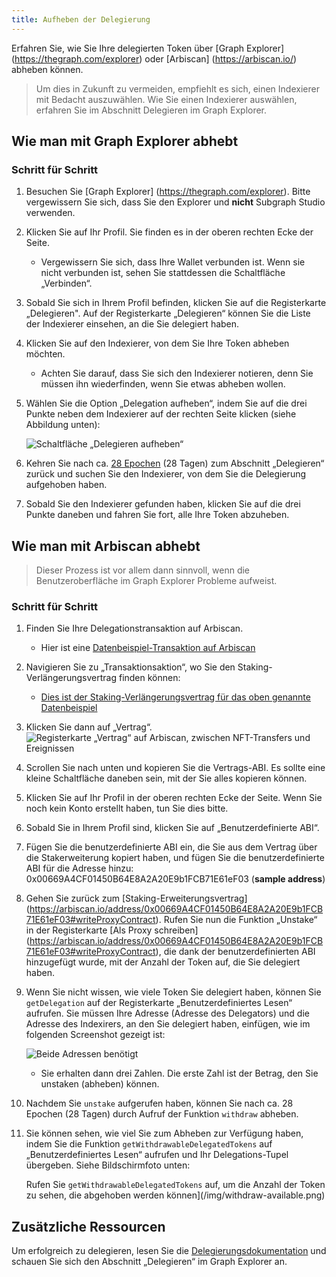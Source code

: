 ```yaml
---
title: Aufheben der Delegierung
---
```


Erfahren Sie, wie Sie Ihre delegierten Token über [Graph Explorer] (https://thegraph.com/explorer) oder [Arbiscan] (https://arbiscan.io/) abheben können.

> Um dies in Zukunft zu vermeiden, empfiehlt es sich, einen Indexierer mit Bedacht auszuwählen. Wie Sie einen Indexierer auswählen, erfahren Sie im Abschnitt Delegieren im Graph Explorer.

## Wie man mit Graph Explorer abhebt

### Schritt für Schritt

1. Besuchen Sie [Graph Explorer] (https://thegraph.com/explorer). Bitte vergewissern Sie sich, dass Sie den Explorer und **nicht** Subgraph Studio verwenden.

2. Klicken Sie auf Ihr Profil. Sie finden es in der oberen rechten Ecke der Seite.
   - Vergewissern Sie sich, dass Ihre Wallet verbunden ist. Wenn sie nicht verbunden ist, sehen Sie stattdessen die Schaltfläche „Verbinden“.

3. Sobald Sie sich in Ihrem Profil befinden, klicken Sie auf die Registerkarte „Delegieren". Auf der Registerkarte „Delegieren“ können Sie die Liste der Indexierer einsehen, an die Sie delegiert haben.

4. Klicken Sie auf den Indexierer, von dem Sie Ihre Token abheben möchten.
   - Achten Sie darauf, dass Sie sich den Indexierer notieren, denn Sie müssen ihn wiederfinden, wenn Sie etwas abheben wollen.

5. Wählen Sie die Option „Delegation aufheben“, indem Sie auf die drei Punkte neben dem Indexierer auf der rechten Seite klicken (siehe Abbildung unten):

   ![Schaltfläche „Delegieren aufheben“](/img/undelegate-button.png)

6. Kehren Sie nach ca. [28 Epochen](https://thegraph.com/explorer/network/epochs?chain=arbitrum-one) (28 Tagen) zum Abschnitt „Delegieren“ zurück und suchen Sie den Indexierer, von dem Sie die Delegierung aufgehoben haben.

7. Sobald Sie den Indexierer gefunden haben, klicken Sie auf die drei Punkte daneben und fahren Sie fort, alle Ihre Token abzuheben.

## Wie man mit Arbiscan abhebt

> Dieser Prozess ist vor allem dann sinnvoll, wenn die Benutzeroberfläche im Graph Explorer Probleme aufweist.

### Schritt für Schritt

1. Finden Sie Ihre Delegationstransaktion auf Arbiscan.
   - Hier ist eine [Datenbeispiel-Transaktion auf Arbiscan](https://arbiscan.io/tx/0xcf2110eac897099f821064445041031efb32786392bdbe7544a4cb7a6b2e4f9a)

2. Navigieren Sie zu „Transaktionsaktion“, wo Sie den Staking-Verlängerungsvertrag finden können:
   - [Dies ist der Staking-Verlängerungsvertrag für das oben genannte Datenbeispiel](https://arbiscan.io/address/0x00669A4CF01450B64E8A2A20E9b1FCB71E61eF03)

3. Klicken Sie dann auf „Vertrag“. ![Registerkarte „Vertrag“ auf Arbiscan, zwischen NFT-Transfers und Ereignissen](/img/arbiscan-contract.png)

4. Scrollen Sie nach unten und kopieren Sie die Vertrags-ABI. Es sollte eine kleine Schaltfläche daneben sein, mit der Sie alles kopieren können.

5. Klicken Sie auf Ihr Profil in der oberen rechten Ecke der Seite. Wenn Sie noch kein Konto erstellt haben, tun Sie dies bitte.

6. Sobald Sie in Ihrem Profil sind, klicken Sie auf „Benutzerdefinierte ABI“.

7. Fügen Sie die benutzerdefinierte ABI ein, die Sie aus dem Vertrag über die Stakerweiterung kopiert haben, und fügen Sie die benutzerdefinierte ABI für die Adresse hinzu: 0x00669A4CF01450B64E8A2A20E9b1FCB71E61eF03 (**sample address**)

8. Gehen Sie zurück zum [Staking-Erweiterungsvertrag] (https://arbiscan.io/address/0x00669A4CF01450B64E8A2A20E9b1FCB71E61eF03#writeProxyContract). Rufen Sie nun die Funktion „Unstake“ in der Registerkarte [Als Proxy schreiben] (https://arbiscan.io/address/0x00669A4CF01450B64E8A2A20E9b1FCB71E61eF03#writeProxyContract), die dank der benutzerdefinierten ABI hinzugefügt wurde, mit der Anzahl der Token auf, die Sie delegiert haben.

9. Wenn Sie nicht wissen, wie viele Token Sie delegiert haben, können Sie `getDelegation` auf der Registerkarte „Benutzerdefiniertes Lesen“ aufrufen. Sie müssen Ihre Adresse (Adresse des Delegators) und die Adresse des Indexirers, an den Sie delegiert haben, einfügen, wie im folgenden Screenshot gezeigt ist:

   ![Beide Adressen benötigt](/img/get-delegate.png)

   - Sie erhalten dann drei Zahlen. Die erste Zahl ist der Betrag, den Sie unstaken (abheben) können.

10. Nachdem Sie `unstake` aufgerufen haben, können Sie nach ca. 28 Epochen (28 Tagen) durch Aufruf der Funktion `withdraw` abheben.

11. Sie können sehen, wie viel Sie zum Abheben zur Verfügung haben, indem Sie die Funktion `getWithdrawableDelegatedTokens` auf „Benutzerdefiniertes Lesen“ aufrufen und Ihr Delegations-Tupel übergeben. Siehe Bildschirmfoto unten:

    Rufen Sie `getWithdrawableDelegatedTokens` auf, um die Anzahl der Token zu sehen, die abgehoben werden können](/img/withdraw-available.png)

## Zusätzliche Ressourcen

Um erfolgreich zu delegieren, lesen Sie die [Delegierungsdokumentation](/resources/roles/delegating/delegating/) und schauen Sie sich den Abschnitt „Delegieren“ im Graph Explorer an.

